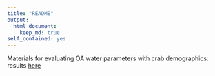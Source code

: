 ```yaml
---
title: "README"
output: 
  html_document:
    keep_md: true
self_contained: yes
---
```


Materials for evaluating OA water parameters with crab demographics: results [here](https://fawda123.github.io/crab_eval/results.pdf)